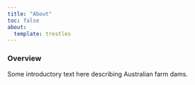 ```yaml
---
title: "About"
toc: false
about: 
  template: trestles
---
```


### Overview

Some introductory text here describing Australian farm dams.
